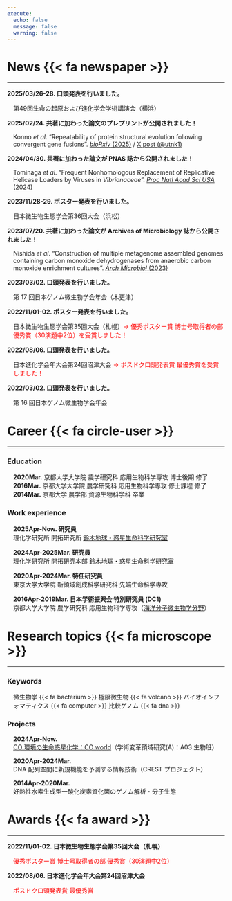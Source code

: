 ```yaml
---
execute:
  echo: false
  message: false
  warning: false
---
```


# News {{< fa newspaper >}}

---

::: {.scroll-box}

**2025/03/26-28. 口頭発表を行いました。**<br>
<div style="margin-left: 1em;">
第49回生命の起原および進化学会学術講演会（横浜）
</div>

**2025/02/24. 共著に加わった論文のプレプリントが公開されました！**<br>
<div style="margin-left: 1em;">
Konno *et al*. "Repeatability of protein structural evolution following convergent gene fusions". [*bioRxiv* (2025)](https://doi.org/10.1101/2025.02.23.639786) / [X post (@utnk1)](https://x.com/utnk1/status/1894018943267795408)
</div>

**2024/04/30. 共著に加わった論文が PNAS 誌から公開されました！**<br>
<div style="margin-left: 1em;">
Tominaga *et al*. "Frequent Nonhomologous Replacement of Replicative Helicase Loaders by Viruses in *Vibrionaceae*". [*Proc Natl Acad Sci USA* (2024)](https://doi.org/10.1073/pnas.2317954121)
</div>

**2023/11/28-29. ポスター発表を行いました。**<br>
<div style="margin-left: 1em;">
日本微生物生態学会第36回大会（浜松）
</div>

**2023/07/20. 共著に加わった論文が Archives of Microbiology 誌から公開されました！**<br>
<div style="margin-left: 1em;">
Nishida *et al*. "Construction of multiple metagenome assembled genomes containing carbon monoxide dehydrogenases from anaerobic carbon monoxide enrichment cultures". [*Arch Microbiol* (2023)](https://doi.org/10.1007/s00203-023-03635-4)
</div>

**2023/03/02. 口頭発表を行いました。**<br>
<div style="margin-left: 1em;">
第 17 回日本ゲノム微生物学会年会（木更津）
</div>

**2022/11/01-02. ポスター発表を行いました。**<br>
<div style="margin-left: 1em;">
日本微生物生態学会第35回大会（札幌）<span style="color:red">→ 優秀ポスター賞 博士号取得者の部 優秀賞（30演題中2位）を受賞しました！</span><br>
</div>

**2022/08/06. 口頭発表を行いました。**<br>
<div style="margin-left: 1em;">
日本進化学会年大会第24回沼津大会 <span style="color:red">→ ポスドク口頭発表賞 最優秀賞を受賞しました！</span><br>
</div>

**2022/03/02. 口頭発表を行いました。**<br>
<div style="margin-left: 1em;">
第 16 回日本ゲノム微生物学会年会
</div>

:::

# Career {{< fa circle-user >}}

---

### Education

<div style="margin-left: 1em;">

**2020Mar.** 京都大学大学院 農学研究科 応用生物科学専攻 博士後期 修了<br>
**2016Mar.** 京都大学大学院 農学研究科 応用生物科学専攻 修士課程 修了<br>
**2014Mar.** 京都大学 農学部 資源生物科学科 卒業<br>

</div>

### Work experience

<div style="margin-left: 1em;">

**2025Apr-Now. 研究員**<br>
理化学研究所 開拓研究所 [鈴木地球・惑星生命科学研究室](https://suzukimicrobe.riken.jp/)

**2024Apr-2025Mar. 研究員**<br>
理化学研究所 開拓研究本部 [鈴木地球・惑星生命科学研究室](https://suzukimicrobe.riken.jp/)

**2020Apr-2024Mar. 特任研究員**<br>
東京大学大学院 新領域創成科学研究科 先端生命科学専攻

**2016Apr-2019Mar. 日本学術振興会 特別研究員 (DC1)**<br>
京都大学大学院 農学研究科 応用生物科学専攻（[海洋分子微生物学分野](http://www.google.com/url?q=http%3A%2F%2Fwww.microbiology.marine.kais.kyoto-u.ac.jp%2F&sa=D&sntz=1&usg=AOvVaw1hlrXyxdodQNS_s643cNXA)）

</div>

# Research topics {{< fa microscope >}}

---

### Keywords

<div style="margin-left: 1em;">

微生物学 {{< fa bacterium >}} 極限微生物 {{< fa volcano >}} バイオインフォマティクス {{< fa computer >}} 比較ゲノム {{< fa dna >}}

</div>

### Projects

<div style="margin-left: 1em;">

**2024Apr-Now.**<br>
[CO 環境の生命惑星化学：CO world](https://co-world.jp/)（学術変革領域研究(A)：A03 生物班）

**2020Apr-2024Mar.**<br>
DNA 配列空間に新規機能を予測する情報技術（CREST プロジェクト）

**2014Apr-2020Mar.**<br>
好熱性水素生成型一酸化炭素資化菌のゲノム解析・分子生態

</div>

# Awards {{< fa award >}}

---

**2022/11/01-02. 日本微生物生態学会第35回大会（札幌）**<br>
<div style="margin-left: 1em;">
<span style="color:red">優秀ポスター賞 博士号取得者の部 優秀賞（30演題中2位）</span><br>
</div>

**2022/08/06. 日本進化学会年大会第24回沼津大会**<br>
<div style="margin-left: 1em;">
<span style="color:red">ポスドク口頭発表賞 最優秀賞</span><br>
</div>
